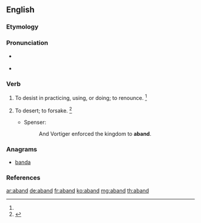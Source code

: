 ==English==

===Etymology===
{{contraction of|abandon}}

===Pronunciation===
* {{a|RP}} {{IPA|/əˈbænd/|lang=en}}
* {{a|GenAm}} {{IPA|/əˈbænd/|lang=en}}

===Verb===
{{en-verb}} {{term-context|obsolete|lang=en}}

# {{context|transitive|lang=en}} To desist in practicing, using, or doing; to renounce. {{defdate|attested only in the late 16th century}}<ref name=SOED/>
# {{context|transitive|lang=en}} To desert; to forsake. {{defdate|attested only in the late 16th century}}<ref name=SOED>{{R:SOED5|page=2}}</ref>
#* Spenser:
#*: And Vortiger enforced the kingdom to '''aband'''.

===Anagrams===
* [[banda#English|banda]]

===References===
<references/>

[[ar:aband]]
[[de:aband]]
[[fr:aband]]
[[ko:aband]]
[[mg:aband]]
[[th:aband]]